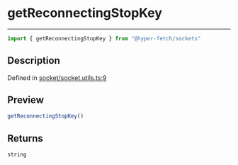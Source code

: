 

# getReconnectingStopKey

<div class="api-docs__separator" data-reactroot="">

---

</div><div class="api-docs__import" data-reactroot="">

```ts
import { getReconnectingStopKey } from "@hyper-fetch/sockets"
```

</div><div class="api-docs__section">

## Description

</div><div class="api-docs__description"><span class="api-docs__do-not-parse">



</span></div><p class="api-docs__definition">

Defined in [socket/socket.utils.ts:9](https://github.com/BetterTyped/hyper-fetch/blob/993719ed/packages/sockets/src/socket/socket.utils.ts#L9)

</p><div class="api-docs__section">

## Preview

</div><div class="api-docs__preview fn">

```ts
getReconnectingStopKey()
```

</div><div class="api-docs__section">

## Returns

</div><div class="api-docs__returns">

```ts
string
```

</div>